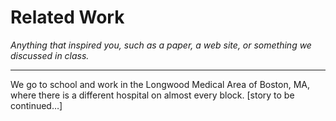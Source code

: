 # Related Work {#work}

*Anything that inspired you, such as a paper, a web site, or something we discussed in class.*

------


We go to school and work in the Longwood Medical Area of Boston, MA, where there is a different hospital on almost every block.
[story to be continued...]
